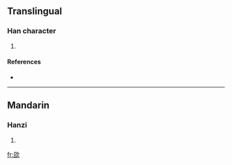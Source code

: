 ==Translingual==

===Han character===
{{Han char|rn=76|rad=欠|as=09|sn=13|four=|canj=尸口弓人 (SRNO), X尸口弓人 (XSRNO)}}

# {{defn|Han|sort=欠09}}

====References====
* {{Han ref|kx=0566.310|dkj=16038|dj=0955.210|hdz=32137.120|uh=6B29|ud=27433}}

----

==Mandarin==

===Hanzi===
{{cmn-hanzi|pin=[[chāo]] ([[chao1]])|wg=ch'ao<sup>1</sup>}}

# {{defn|Mandarin}}

[[fr:欩]]